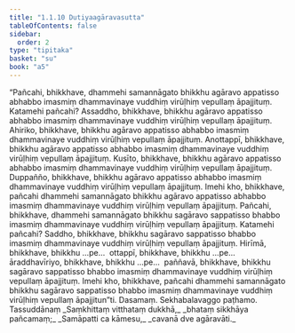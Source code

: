 ```yaml
---
title: "1.1.10 Dutiyaagāravasutta"
tableOfContents: false
sidebar:
  order: 2
type: "tipitaka"
basket: "su"
book: "a5"
---
```



<DynamicBreadcrumb />

<Division number="10" book="a5">

<Paragraph number="38" book="a5">
“Pañcahi, bhikkhave, dhammehi samannāgato bhikkhu agāravo appatisso abhabbo imasmiṃ dhammavinaye vuddhiṃ virūḷhiṃ vepullaṃ āpajjituṃ. Katamehi pañcahi? Assaddho, bhikkhave, bhikkhu agāravo appatisso abhabbo imasmiṃ dhammavinaye vuddhiṃ virūḷhiṃ vepullaṃ āpajjituṃ. Ahiriko, bhikkhave, bhikkhu agāravo appatisso abhabbo imasmiṃ dhammavinaye vuddhiṃ virūḷhiṃ vepullaṃ āpajjituṃ. Anottappī, bhikkhave, bhikkhu agāravo appatisso abhabbo imasmiṃ dhammavinaye vuddhiṃ virūḷhiṃ vepullaṃ āpajjituṃ. Kusīto, bhikkhave, bhikkhu agāravo appatisso abhabbo imasmiṃ dhammavinaye vuddhiṃ virūḷhiṃ vepullaṃ āpajjituṃ. Duppañño, bhikkhave, bhikkhu agāravo appatisso abhabbo imasmiṃ dhammavinaye vuddhiṃ virūḷhiṃ vepullaṃ āpajjituṃ. Imehi kho, bhikkhave, pañcahi dhammehi samannāgato bhikkhu agāravo appatisso abhabbo imasmiṃ dhammavinaye vuddhiṃ virūḷhiṃ vepullaṃ āpajjituṃ.
</Paragraph>

<Paragraph number="39" book="a5">
Pañcahi, bhikkhave, dhammehi samannāgato bhikkhu sagāravo sappatisso bhabbo imasmiṃ dhammavinaye vuddhiṃ virūḷhiṃ vepullaṃ āpajjituṃ. Katamehi pañcahi? Saddho, bhikkhave, bhikkhu sagāravo sappatisso bhabbo imasmiṃ dhammavinaye vuddhiṃ virūḷhiṃ vepullaṃ āpajjituṃ. Hirīmā, bhikkhave, bhikkhu …pe…  ottappī, bhikkhave, bhikkhu …pe…  āraddhavīriyo, bhikkhave, bhikkhu …pe…  paññavā, bhikkhave, bhikkhu sagāravo sappatisso bhabbo imasmiṃ dhammavinaye vuddhiṃ virūḷhiṃ vepullaṃ āpajjituṃ. Imehi kho, bhikkhave, pañcahi dhammehi samannāgato bhikkhu sagāravo sappatisso bhabbo imasmiṃ dhammavinaye vuddhiṃ virūḷhiṃ vepullaṃ āpajjitun”ti.

</Paragraph>
</Division>

<Paragraph number="40" type="center" book="a5">
Dasamaṃ.



</Paragraph>

<Paragraph number="41" type="center" book="a5">
Sekhabalavaggo paṭhamo.



</Paragraph>

<Paragraph number="42" type="center" book="a5">
Tassuddānaṃ


</Paragraph>

<Paragraph number="43" type="verses" book="a5">
_Saṃkhittaṃ vitthataṃ dukkhā,_  
_bhataṃ sikkhāya pañcamaṃ;_  
_Samāpatti ca kāmesu,_  
_cavanā dve agāravāti._
</Paragraph>